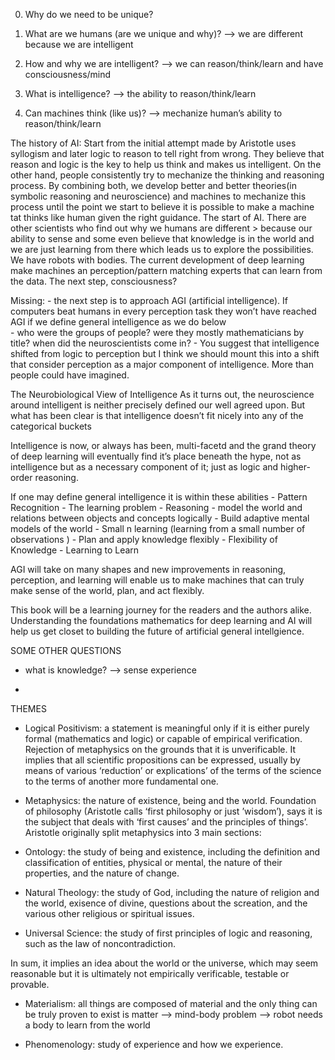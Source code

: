
0. Why do we need to be unique?

1. What are we humans (are we unique and why)? --> we are different because we are intelligent


2. How and why we are intelligent? --> we can reason/think/learn and have consciousness/mind 


3. What is intelligence? --> the ability to reason/think/learn 


4. Can machines think (like us)? --> mechanize human's ability to reason/think/learn 


The history of AI:
Start from the initial attempt made by Aristotle uses syllogism and later logic to reason to tell right from wrong. They believe that reason and logic is the key to help us think and makes us intelligent. On the other hand, people consistently try to mechanize the thinking and reasoning process. By combining both, we develop better and better theories(in symbolic reasoning and neuroscience) and machines to mechanize this process until the point we start to believe it is possible to make a machine tat thinks like human given the right guidance. The start of AI. There are other scientists who find out why we humans are different > because our ability to sense and some even believe that knowledge is in the world and we are just learning from there which leads us to explore the possibilities. We have robots with bodies. The current development of deep learning make machines an perception/pattern matching experts that can learn from the data. The next step, consciousness?



Missing:
- the next step is to approach AGI (artificial intelligence). If computers beat humans in every perception task they won't have reached AGI if we define general intelligence as we do below  
- who were the groups of people? were they mostly mathematicians by title? when did the neuroscientists come in?
- You suggest that intelligence shifted from logic to perception but I think we should mount this into a shift that consider perception as a major component of intelligence. More than people could have imagined.


The Neurobiological View of Intelligence
As it turns out, the neuroscience around intelligent is neither precisely defined our well agreed upon. But what has been clear is that intelligence doesn't fit nicely into any of the categorical buckets 

Intelligence is now, or always has been, multi-facetd and the grand theory of deep learning will eventually find it's place beneath the hype, not as intelligence but as a necessary component of it; just as logic and higher-order reasoning.


If one may define general intelligence it is within these abilities
- Pattern Recognition - The learning problem
- Reasoning - model the world and relations between objects and concepts logically
- Build adaptive mental models of the world
- Small n learning (learning from a small number of observations )
- Plan and apply knowledge flexibly 
- Flexibility of Knowledge
- Learning to Learn


AGI will take on many shapes and new improvements in reasoning, perception, and learning will enable us to make machines that can truly make sense of the world, plan, and act flexibly.

This book will be a learning journey for the readers and the authors alike. Understanding the foundations mathematics for deep learning and AI will help us get closet to building  the future of artificial general intellgience.





SOME OTHER QUESTIONS 

-  what is knowledge? --> sense experience

- 


THEMES

- Logical Positivism: a statement is meaningful only if it is either purely formal (mathematics and logic) or capable of empirical verification. Rejection of metaphysics on the grounds that it is unverificable. It implies that all scientific propositions can be expressed, usually by means of various 'reduction' or explications' of the terms of the science to the terms of another more fundamental one. 


- Metaphysics: the nature of existence, being and the world. Foundation of philosophy (Aristotle calls 'first philosophy or just 'wisdom'), says it is the subject that deals with 'first causes' and the principles of things'.
Aristotle originally split metaphysics into 3 main sections: 

+ Ontology: the study of being and existence, including the definition and classification of entities, physical or mental, the nature of their properties, and the nature of change.

+ Natural Theology: the study of God, including the nature of religion and the world, exisence of divine, questions about the screation, and the various other religious or spiritual issues.

+ Universal Science: the study of first principles of logic and reasoning, such as the law of noncontradiction. 

In sum, it implies an idea about the world or the universe, which may seem reasonable but it is ultimately not empirically verificable, testable or provable.


- Materialism: all things are composed of material and the only thing can be truly proven to exist is matter --> mind-body problem --> robot needs a body to learn from the world 


- Phenomenology: study of experience and how we experience. 